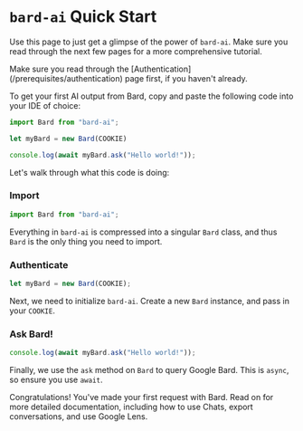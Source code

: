 
# `bard-ai` Quick Start
Use this page to just get a glimpse of the power of `bard-ai`. Make sure you read through the next few pages for a more comprehensive tutorial.

<Callout type="info">
	Make sure you read through the [Authentication](/prerequisites/authentication) page first, if you haven't already.
</Callout>

To get your first AI output from Bard, copy and paste the following code into your IDE of choice:

```javascript copy showLineNumbers
import Bard from "bard-ai";

let myBard = new Bard(COOKIE)

console.log(await myBard.ask("Hello world!"));
```

Let's walk through what this code is doing:
<Steps>
### Import
```javascript copy
import Bard from "bard-ai";
```
Everything in `bard-ai` is compressed into a singular `Bard` class, and thus `Bard` is the only thing you need to import.

### Authenticate
```javascript copy
let myBard = new Bard(COOKIE);
```

Next, we need to initialize `bard-ai`. Create a new `Bard` instance, and pass in your `COOKIE`.

### Ask Bard!
```javascript copy
console.log(await myBard.ask("Hello world!"));
```
Finally, we use the `ask` method on `Bard` to query Google Bard. This is `async`, so ensure you use `await`.

</Steps>

Congratulations! You've made your first request with Bard. Read on for more detailed documentation, including how to use Chats, export conversations, and use Google Lens.
